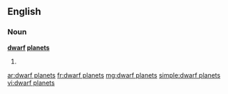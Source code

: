 ==English==

===Noun===
'''[[dwarf]] [[planet]]s'''

# {{plural of|[[dwarf planet]]}}

[[ar:dwarf planets]]
[[fr:dwarf planets]]
[[mg:dwarf planets]]
[[simple:dwarf planets]]
[[vi:dwarf planets]]